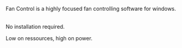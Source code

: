 
Fan Control is a highly focused fan controlling software for windows.

<br/>
No installation required.

<br/>

Low on ressources, high on power.